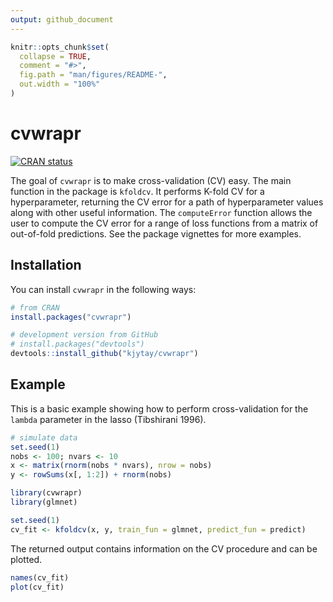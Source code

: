 ```yaml
---
output: github_document
---
```


<!-- README.md is generated from README.Rmd. Please edit that file -->

```r
knitr::opts_chunk$set(
  collapse = TRUE,
  comment = "#>",
  fig.path = "man/figures/README-",
  out.width = "100%"
)
```

# cvwrapr

<!-- badges: start -->
[![CRAN status](https://www.r-pkg.org/badges/version/cvwrapr)](https://CRAN.R-project.org/package=cvwrapr)
<!-- badges: end -->

The goal of `cvwrapr` is to make cross-validation (CV) easy. The main function in the package is `kfoldcv`. It performs K-fold CV for a hyperparameter, returning the CV error for a path of hyperparameter values along with other useful information. The `computeError` function allows the user to compute the CV error for a range of loss functions from a matrix of out-of-fold predictions. See the package vignettes for more examples.

## Installation

You can install `cvwrapr` in the following ways:

```r
# from CRAN
install.packages("cvwrapr")

# development version from GitHub
# install.packages("devtools")
devtools::install_github("kjytay/cvwrapr")
```

## Example

This is a basic example showing how to perform cross-validation for the `lambda` parameter in the lasso (Tibshirani 1996).

```r
# simulate data
set.seed(1)
nobs <- 100; nvars <- 10
x <- matrix(rnorm(nobs * nvars), nrow = nobs)
y <- rowSums(x[, 1:2]) + rnorm(nobs)

library(cvwrapr)
library(glmnet)

set.seed(1)
cv_fit <- kfoldcv(x, y, train_fun = glmnet, predict_fun = predict)
```

The returned output contains information on the CV procedure and can be plotted.
```r
names(cv_fit)
plot(cv_fit)
```
